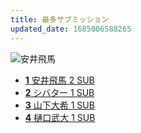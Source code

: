 ```yaml
---
title: 最多サブミッション
updated_date: 1685006588265
---
```


![安井飛馬](./yasui_hyuma.png)

- [**1** 安井飛馬 2 SUB](fighters/yasui_hyuma)
- [**2** シバター 1 SUB](fighters/shibata)
- [**3** 山下大希 1 SUB](fighters/yamashita_daiki)
- [**4** 樋口武大 1 SUB](fighters/higuhi_takehiro)
